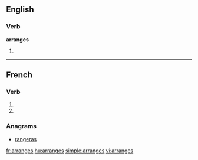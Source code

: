{{also|arrangés}}
==English==

===Verb===
'''arranges'''

# {{third-person singular of|[[arrange]]}}

----

==French==

===Verb===
{{fr-verb-form}}

# {{form of|[[second-person|Second-person]] [[singular]] [[present indicative]]|arranger|lang=French}}
# {{form of|Second-person singular [[present subjunctive]]|arranger|lang=French}}

===Anagrams===
* [[rangeras#French|rangeras]]

[[fr:arranges]]
[[hu:arranges]]
[[simple:arranges]]
[[vi:arranges]]